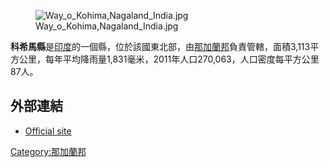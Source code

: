[[Image:Way_o_Kohima,Nagaland_India.jpg|right]]

'''科希馬縣'''是[[印度|印度]]的一個縣，位於該國東北部，由[[那加蘭邦|那加蘭邦]]負責管轄，面積3,113平方公里，每年平均降雨量1,831毫米，2011年人口270,063，人口密度每平方公里87人。

==外部連結==
* [http://kohima.nic.in/ Official site]

{{India-geo-stub}}
[[Category:那加蘭邦|Category:那加蘭邦]]
